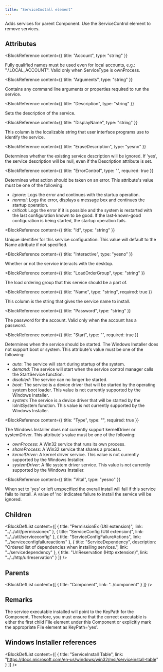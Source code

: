 ```yaml
---
title: "ServiceInstall element"
---
```



Adds services for parent Component. Use the ServiceControl element to remove services.


## Attributes

<BlockWrapper>

  <BlockReference
    content={{
      title: "Account",
      type: "string"
    }}
  >
  Fully qualified names must be used even for local accounts, e.g.: ".\LOCAL_ACCOUNT". Valid only when ServiceType is ownProcess.
  </BlockReference>

  <BlockReference
    content={{
      title: "Arguments",
      type: "string"
    }}
  >
  Contains any command line arguments or properties required to run the service.
  </BlockReference>

  <BlockReference
    content={{
      title: "Description",
      type: "string"
    }}
  >
  Sets the description of the service.
  </BlockReference>

  <BlockReference
    content={{
      title: "DisplayName",
      type: "string"
    }}
  >
  This column is the localizable string that user interface programs use to identify the service.
  </BlockReference>

  <BlockReference
    content={{
      title: "EraseDescription",
      type: "yesno"
    }}
  >
  Determines whether the existing service description will be ignored. If 'yes', the service description will be null, even if the Description attribute is set.
  </BlockReference>

  <BlockReference
    content={{
      title: "ErrorControl",
      type: "",
      required: true
    }}
  >
  Determines what action should be taken on an error. This attribute's value must be one of the following:
  - *ignore*: Logs the error and continues with the startup operation.
  - *normal*: Logs the error, displays a message box and continues the startup operation.
  - *critical*: Logs the error if it is possible and the system is restarted with the last configuration known to be good. If the last-known-good configuration is being started, the startup operation fails.
  </BlockReference>

  <BlockReference
    content={{
      title: "Id",
      type: "string"
    }}
  >
  Unique identifier for this service configuration. This value will default to the Name attribute if not
   specified.
  </BlockReference>

  <BlockReference
    content={{
      title: "Interactive",
      type: "yesno"
    }}
  >
  Whether or not the service interacts with the desktop.
  </BlockReference>

  <BlockReference
    content={{
      title: "LoadOrderGroup",
      type: "string"
    }}
  >
  The load ordering group that this service should be a part of.
  </BlockReference>

  <BlockReference
    content={{
      title: "Name",
      type: "string",
      required: true
    }}
  >
  This column is the string that gives the service name to install.
  </BlockReference>

  <BlockReference
    content={{
      title: "Password",
      type: "string"
    }}
  >
  The password for the account. Valid only when the account has a password.
  </BlockReference>

  <BlockReference
    content={{
      title: "Start",
      type: "",
      required: true
    }}
  >
  Determines when the service should be started. The Windows Installer does not support boot or system. This attribute's value must be one of the following:
  - *auto*: The service will start during startup of the system.
  - *demand*: The service will start when the service control manager calls the StartService function.
  - *disabled*: The service can no longer be started.
  - *boot*: The service is a device driver that will be started by the operating system boot loader. This value is not currently supported by the Windows Installer.
  - *system*: The service is a device driver that will be started by the IoInitSystem function. This value is not currently supported by the Windows Installer.
  </BlockReference>

  <BlockReference
    content={{
      title: "Type",
      type: "",
      required: true
    }}
  >
  The Windows Installer does not currently support kernelDriver or systemDriver. This attribute's value must be one of the following:
  - *ownProcess*: A Win32 service that runs its own process.
  - *shareProcess*: A Win32 service that shares a process.
  - *kernelDriver*: A kernel driver service. This value is not currently supported by the Windows Installer.
  - *systemDriver*: A file system driver service. This value is not currently supported by the Windows Installer.
  </BlockReference>

  <BlockReference
    content={{
      title: "Vital",
      type: "yesno"
    }}
  >
  When set to 'yes' or left unspecified the overall install will fail if this service fails to install. A value of 'no' indicates failure to install the service will be ignored.
  </BlockReference>

</BlockWrapper>

## Children

<BlockDefList content={[
    {
      title: "PermissionEx (Util extension)",
      link: "../../util/permissionex"
    },
    {
      title: "ServiceConfig (Util extension)",
      link: "../../util/serviceconfig"
    },
    {
      title: "ServiceConfigFailureActions",
      link: "../serviceconfigfailureactions"
    },
    {
      title: "ServiceDependency",
      description: "Ordered list of dependencies when installing services.",
      link: "../servicedependency"
    },
    {
      title: "UrlReservation (Http extension)",
      link: "../../http/urlreservation"
    }
  ]}
/>

## Parents

<BlockDefList content={[
    {
      title: "Component",
      link: "../component"
    }
  ]}
/>

## Remarks

The service executable installed will point to the KeyPath for the Component.
 Therefore, you must ensure that the correct executable is either the first child
 File element under this Component or explicitly mark the appropriate File element
 as KeyPath='yes'.

## Windows Installer references

<BlockDefList content={[
    {
      title: "ServiceInstall Table",
      link: "https://docs.microsoft.com/en-us/windows/win32/msi/serviceinstall-table"
    }
  ]}
/>
